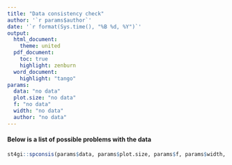 ```yaml
---
title: "Data consistency check"
author: '`r params$author`'
date: '`r format(Sys.time(), "%B %d, %Y")`'
output:   
  html_document:
    theme: united
  pdf_document:
    toc: true
    highlight: zenburn
  word_document:
    highlight: "tango"
params: 
  data: "no data"
  plot.size: "no data"
  f: "no data"
  width: "no data"
  author: "no data"
---
```


#### Below is a list of possible problems with the data

```r
st4gi::spconsis(params$data, params$plot.size, params$f, params$width, file = FALSE)
```
